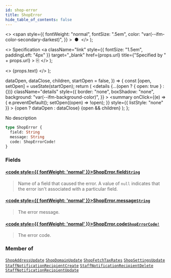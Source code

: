 ```yaml
---
id: shop-error
title: ShopError
hide_table_of_contents: false
---
```


  <>
    <span
      style={{
        fontWeight: "normal",
        fontSize: ".5em",
        color: "var(--ifm-color-secondary-darkest)",
      }}
    >
      &nbsp;●&nbsp;
    </span>
  </>
);

  <>
    Specification
    <a
      className="link"
      style={{ fontSize: "1.5em", paddingLeft: "4px" }}
      target="\_blank"
      href={props.url}
      title={"Specified by " + props.url}
    >
      ⎘
    </a>
  </>
);

  <>
    <span className={props.class}>{props.text}</span>
  </>
);


  dataOpen,
  dataClose,
  children,
  startOpen = false,
}) => {
  const [open, setOpen] = useState(startOpen);
  return (
    <details
      {...(open ? { open: true } : {})}
      className="details"
      style={{
        border: "none",
        boxShadow: "none",
        background: "var(--ifm-background-color)",
      }}
    >
      <summary
        onClick={(e) => {
          e.preventDefault();
          setOpen((open) => !open);
        }}
        style={{ listStyle: "none" }}
      >
        {open ? dataOpen : dataClose}
      </summary>
      {open && children}
    </details>
  );
};

No description

```graphql
type ShopError {
  field: String
  message: String
  code: ShopErrorCode!
}
```

### Fields

#### [<code style={{ fontWeight: 'normal' }}>ShopError.<b>field</b></code>](#)<Bullet />[`String`](../../../api-reference/miscellaneous/scalars/string) <Badge class="badge badge--secondary" text="scalar"/>

> Name of a field that caused the error. A value of `null` indicates that the error isn't associated with a particular field.

#### [<code style={{ fontWeight: 'normal' }}>ShopError.<b>message</b></code>](#)<Bullet />[`String`](../../../api-reference/miscellaneous/scalars/string) <Badge class="badge badge--secondary" text="scalar"/>

> The error message.

#### [<code style={{ fontWeight: 'normal' }}>ShopError.<b>code</b></code>](#)<Bullet />[`ShopErrorCode!`](../../../api-reference/miscellaneous/enums/shop-error-code) <Badge class="badge badge--secondary" text="non-null"/> <Badge class="badge badge--secondary" text="enum"/>

> The error code.

### Member of

[`ShopAddressUpdate`](../../../api-reference/shop/objects/shop-address-update) <Badge class="badge badge--secondary" text="object"/><Bullet />[`ShopDomainUpdate`](../../../api-reference/shop/objects/shop-domain-update) <Badge class="badge badge--secondary" text="object"/><Bullet />[`ShopFetchTaxRates`](../../../api-reference/shop/objects/shop-fetch-tax-rates) <Badge class="badge badge--secondary" text="object"/><Bullet />[`ShopSettingsUpdate`](../../../api-reference/shop/objects/shop-settings-update) <Badge class="badge badge--secondary" text="object"/><Bullet />[`StaffNotificationRecipientCreate`](../../../api-reference/users/objects/staff-notification-recipient-create) <Badge class="badge badge--secondary" text="object"/><Bullet />[`StaffNotificationRecipientDelete`](../../../api-reference/users/objects/staff-notification-recipient-delete) <Badge class="badge badge--secondary" text="object"/><Bullet />[`StaffNotificationRecipientUpdate`](../../../api-reference/users/objects/staff-notification-recipient-update) <Badge class="badge badge--secondary" text="object"/>
